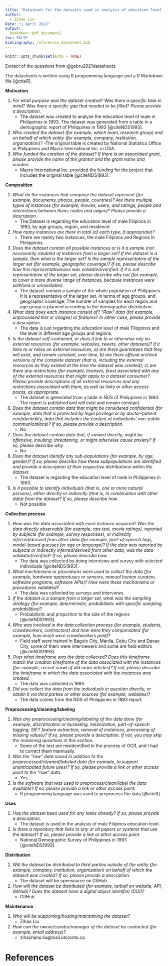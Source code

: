 ```yaml
---
title: "Datasheet for the datasets used in analysis of education level in Philippines in 1993"
author: 
  - Zihao Liu
Date: "1 April 2022"
output:
  bookdown::pdf_document2
toc: FALSE
bibliography: references_datasheet.bib
---
```


```r
knitr::opts_chunk$set(echo = TRUE)
```

Extract of the questions from @gebru2021datasheets

The datasheets is written using R programming language and a R Markdown file [@citeR].

**Motivation**

1. *For what purpose was the dataset created? Was there a specific task in mind? Was there a specific gap that needed to be filled? Please provide a description.*
    - The dataset was created to analyze the education level of male in Philippines in 1993. The dataset was generated from a table in a demographic report of Philippines in 1993 [@citeNDS1993]. 
2. *Who created the dataset (for example, which team, research group) and on behalf of which entity (for example, company, institution, organization)?*
    -The original table is created by National Statistics Office in Philippines and Macro International Inc. in USA.  
3. *Who funded the creation of the dataset? If there is an associated grant, please provide the name of the grantor and the grant name and number.*
    - Macro International Inc. provided the funding for the project that includes the original table [@citeNDS1993].
    

**Composition**

1. *What do the instances that comprise the dataset represent (for example, documents, photos, people, countries)? Are there multiple types of instances (for example, movies, users, and ratings; people and interactions between them; nodes and edges)? Please provide a description.*
	- The Dataset is regarding the education level of male Filipinos in 1993, by age groups, region, and residence. 
2. *How many instances are there in total (of each type, if appropriate)?*
	- There are mainly two instances, the male Filipinos and Regions in Philippines. 
3. *Does the dataset contain all possible instances or is it a sample (not necessarily random) of instances from a larger set? If the dataset is a sample, then what is the larger set? Is the sample representative of the larger set (for example, geographic coverage)? If so, please describe how this representativeness was validated/verified. If it is not representative of the larger set, please describe why not (for example, to cover a more diverse range of instances, because instances were withheld or unavailable).*
	- The dataset contain a sample of the whole population of Philippines. It is a representative of the larger set, in terms of age groups, and geographic coverage. The number of samples for each region and age group is planned according to the demographic distribution. 
4. *What data does each instance consist of? "Raw" data (for example, unprocessed text or images) or features? In either case, please provide a description.*
	- The data is just regarding the education level of male Filippinos and the level in different age groups and regions.

5. *Is the dataset self-contained, or does it link to or otherwise rely on external resources (for example, websites, tweets, other datasets)? If it links to or relies on external resources, a) are there guarantees that they will exist, and remain constant, over time; b) are there official archival versions of the complete dataset (that is, including the external resources as they existed at the time the dataset was created); c) are there any restrictions (for example, licenses, fees) associated with any of the external resources that might apply to a dataset consumer? Please provide descriptions of all external resources and any restrictions associated with them, as well as links or other access points, as appropriate.*
	- The dataset is generated from a table in NDS of Philippines in 1993. The report is published and will exist and remain constant. 
6. *Does the dataset contain data that might be considered confidential (for example, data that is protected by legal privilege or by doctor-patient confidentiality, data that includes the content of individuals' non-public communications)? If so, please provide a description.*
	- No
7. *Does the dataset contain data that, if viewed directly, might be offensive, insulting, threatening, or might otherwise cause anxiety? If so, please describe why.*
	- No
8. *Does the dataset identify any sub-populations (for example, by age, gender)? If so, please describe how these subpopulations are identified and provide a description of their respective distributions within the dataset.*
	- The dataset is regarding the education level of male in Philippines in 1993. 
9. *Is it possible to identify individuals (that is, one or more natural persons), either directly or indirectly (that is, in combination with other data) from the dataset? If so, please describe how.*
	- Not possible

**Collection process**

1. *How was the data associated with each instance acquired? Was the data directly observable (for example, raw text, movie ratings), reported by subjects (for example, survey responses), or indirectly inferred/derived from other data (for example, part-of-speech tags, model-based guesses for age or language)? If the data was reported by subjects or indirectly inferred/derived from other data, was the data validated/verified? If so, please describe how.*
	- The data was collected by doing interviews and survey with selected individuals [@citeNDS1993].
2. *What mechanisms or procedures were used to collect the data (for example, hardware apparatuses or sensors, manual human curation, software programs, software APIs)? How were these mechanisms or procedures validated?*
	- The data was collected by surveys and interviews.  
3. *If the dataset is a sample from a larger set, what was the sampling strategy (for example, deterministic, probabilistic with specific sampling probabilities)?*
	- Probabilistic and proportion to the size of the regions [@citeNDS1993].
4. *Who was involved in the data collection process (for example, students, crowdworkers, contractors) and how were they compensated (for example, how much were crowdworkers paid)?*
	- Field staff were trained in Baguio City, Manila, Cebu City and Davao City, some of them were interviewers and some are field editors [@citeNDS1993].
5. *Over what timeframe was the data collected? Does this timeframe match the creation timeframe of the data associated with the instances (for example, recent crawl of old news articles)? If not, please describe the timeframe in which the data associated with the instances was created.*
	- The data was collected in 1993. 
6. *Did you collect the data from the individuals in question directly, or obtain it via third parties or other sources (for example, websites)?*
	- The data comes from the NDS of Philippines in 1993 report. 

**Preprocessing/cleaning/labeling**

1. *Was any preprocessing/cleaning/labeling of the data done (for example, discretization or bucketing, tokenization, part-of-speech tagging, SIFT feature extraction, removal of instances, processing of missing values)? If so, please provide a description. If not, you may skip the remaining questions in this section.*
	- Some of the text are misidentified in the process of OCR, and I had to correct them mannually. 
2. *Was the "raw" data saved in addition to the preprocessed/cleaned/labeled data (for example, to support unanticipated future uses)? If so, please provide a link or other access point to the "raw" data.*
	- Yes.
3. *Is the software that was used to preprocess/clean/label the data available? If so, please provide a link or other access point.*
	- R programming language was used to preprocess the data [@citeR].
	

**Uses**

1. *Has the dataset been used for any tasks already? If so, please provide a description.*
	- The dataset is used in the analysis of male Filipinos education level. 
2. *Is there a repository that links to any or all papers or systems that use the dataset? If so, please provide a link or other access point.*
	- National Demographic Survey of Philippines in 1993 [@citeNDS1993]. 

**Distribution**

1. *Will the dataset be distributed to third parties outside of the entity (for example, company, institution, organization) on behalf of which the dataset was created? If so, please provide a description.*
	- The dataset will be opensource on GitHub.  
2. *How will the dataset be distributed (for example, tarball on website, API, GitHub)? Does the dataset have a digital object identifier (DOI)?*
	- GitHub

**Maintenance**

1. *Who will be supporting/hosting/maintaining the dataset?*
	- Zihao Liu
2. *How can the owner/curator/manager of the dataset be contacted (for example, email address)?*
	- zihaohans.liu@mail.utoronto.ca


\newpage

# References
